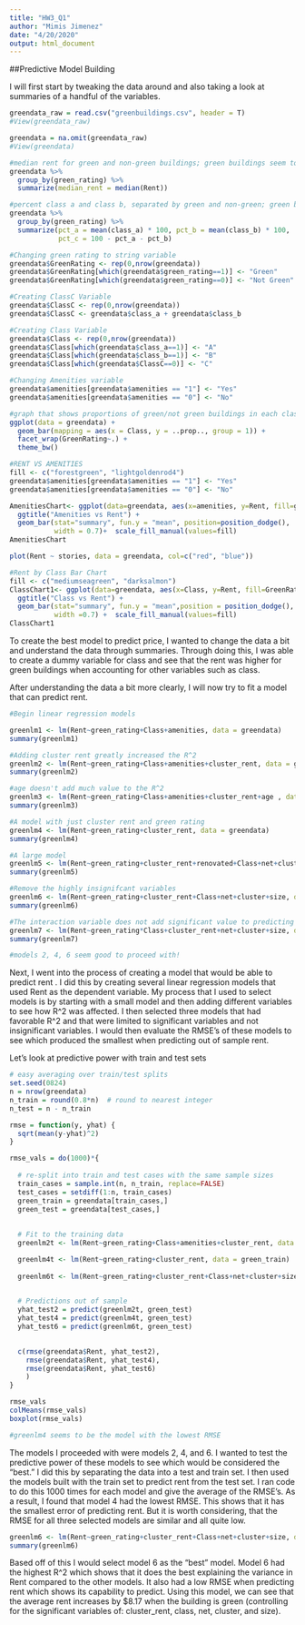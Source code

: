 ```yaml
---
title: "HW3_Q1"
author: "Mimis Jimenez"
date: "4/20/2020"
output: html_document
---
```

##Predictive Model Building

I will first start by tweaking the data around and also taking a look at summaries of a handful of the variables.
```r
greendata_raw = read.csv("greenbuildings.csv", header = T)
#View(greendata_raw)

greendata = na.omit(greendata_raw) 
#View(greendata)

#median rent for green and non-green buildings; green buildings seem to have higher rent compared to non-green buildings
greendata %>%
  group_by(green_rating) %>% 
  summarize(median_rent = median(Rent))

#percent class a and class b, separated by green and non-green; green buildings are mostly class a
greendata %>% 
  group_by(green_rating) %>% 
  summarize(pct_a = mean(class_a) * 100, pct_b = mean(class_b) * 100, 
            pct_c = 100 - pct_a - pct_b)

#Changing green rating to string variable
greendata$GreenRating <- rep(0,nrow(greendata))
greendata$GreenRating[which(greendata$green_rating==1)] <- "Green"
greendata$GreenRating[which(greendata$green_rating==0)] <- "Not Green"

#Creating ClassC Variable
greendata$ClassC <- rep(0,nrow(greendata))
greendata$ClassC <- greendata$class_a + greendata$class_b

#Creating Class Variable
greendata$Class <- rep(0,nrow(greendata))
greendata$Class[which(greendata$class_a==1)] <- "A"
greendata$Class[which(greendata$class_b==1)] <- "B"
greendata$Class[which(greendata$ClassC==0)] <- "C"

#Changing Amenities variable
greendata$amenities[greendata$amenities == "1"] <- "Yes"
greendata$amenities[greendata$amenities == "0"] <- "No"

#graph that shows proportions of green/not green buildings in each class
ggplot(data = greendata) +
  geom_bar(mapping = aes(x = Class, y = ..prop.., group = 1)) +
  facet_wrap(GreenRating~.) +
  theme_bw()

#RENT VS AMENITIES
fill <- c("forestgreen", "lightgoldenrod4")
greendata$amenities[greendata$amenities == "1"] <- "Yes"
greendata$amenities[greendata$amenities == "0"] <- "No"

AmenitiesChart<- ggplot(data=greendata, aes(x=amenities, y=Rent, fill=greendata$GreenRating)) +
  ggtitle("Amenities vs Rent") +
  geom_bar(stat="summary", fun.y = "mean", position=position_dodge(), 
           width = 0.7)+  scale_fill_manual(values=fill)
AmenitiesChart

plot(Rent ~ stories, data = greendata, col=c("red", "blue"))

#Rent by Class Bar Chart
fill <- c("mediumseagreen", "darksalmon")
ClassChart1<- ggplot(data=greendata, aes(x=Class, y=Rent, fill=GreenRating)) +
  ggtitle("Class vs Rent") +
  geom_bar(stat="summary", fun.y = "mean",position = position_dodge(), 
           width =0.7) +  scale_fill_manual(values=fill)
ClassChart1
```
To create the best model to predict price, I wanted to change the data a bit and understand the data through summaries. Through doing this, I was able to create a dummy variable for class and see that the rent was higher for green buildings when accounting for other variables such as class.



After understanding the data a bit more clearly, I will now try to fit a model that can predict rent.
```r

#Begin linear regression models

greenlm1 <- lm(Rent~green_rating+Class+amenities, data = greendata)
summary(greenlm1)

#Adding cluster rent greatly increased the R^2
greenlm2 <- lm(Rent~green_rating+Class+amenities+cluster_rent, data = greendata)
summary(greenlm2)

#age doesn't add much value to the R^2
greenlm3 <- lm(Rent~green_rating+Class+amenities+cluster_rent+age , data = greendata)
summary(greenlm3)

#A model with just cluster rent and green rating
greenlm4 <- lm(Rent~green_rating+cluster_rent, data = greendata)
summary(greenlm4)

#A large model
greenlm5 <- lm(Rent~green_rating+cluster_rent+renovated+Class+net+cluster+size+empl_gr, data = greendata)
summary(greenlm5)

#Remove the highly insignifcant variables
greenlm6 <- lm(Rent~green_rating+cluster_rent+Class+net+cluster+size, data = greendata)
summary(greenlm6)

#The interaction variable does not add significant value to predicting rent
greenlm7 <- lm(Rent~green_rating*Class+cluster_rent+net+cluster+size, data = greendata)
summary(greenlm7)

#models 2, 4, 6 seem good to proceed with!

```
Next, I went into the process of creating a model that would be able to predict rent . I did this by creating several linear regression models that used Rent as the dependent variable. My process that I used to select models is by starting with a small model and then adding different variables to see how R^2 was affected. I then selected three models that had favorable R^2 and that were limited to significant variables and not insignificant variables. I would then evaluate the RMSE’s of these models to see which produced the smallest when predicting out of sample rent. 


Let's look at predictive power with train and test sets
```r
# easy averaging over train/test splits
set.seed(0824)
n = nrow(greendata)
n_train = round(0.8*n)  # round to nearest integer
n_test = n - n_train

rmse = function(y, yhat) {
  sqrt(mean(y-yhat)^2)
}

rmse_vals = do(1000)*{
  
  # re-split into train and test cases with the same sample sizes
  train_cases = sample.int(n, n_train, replace=FALSE)
  test_cases = setdiff(1:n, train_cases)
  green_train = greendata[train_cases,]
  green_test = greendata[test_cases,]
  
  
  # Fit to the training data
  greenlm2t <- lm(Rent~green_rating+Class+amenities+cluster_rent, data = green_train)

  greenlm4t <- lm(Rent~green_rating+cluster_rent, data = green_train)
  
  greenlm6t <- lm(Rent~green_rating+cluster_rent+Class+net+cluster+size, data = green_train)
  

  # Predictions out of sample
  yhat_test2 = predict(greenlm2t, green_test)
  yhat_test4 = predict(greenlm4t, green_test)
  yhat_test6 = predict(greenlm6t, green_test)
  

  c(rmse(greendata$Rent, yhat_test2),
    rmse(greendata$Rent, yhat_test4),
    rmse(greendata$Rent, yhat_test6)
    )
}

rmse_vals
colMeans(rmse_vals)
boxplot(rmse_vals)

#greenlm4 seems to be the model with the lowest RMSE
```
The models I proceeded with were models 2, 4, and 6. I wanted to test the predictive power of these models to see which would be considered the “best.” I did this by separating the data into a test and train set. I then used the models built with the train set to predict rent from the test set. I ran code to do this 1000 times for each model and give the average of the RMSE’s. As a result, I found that model 4 had the lowest RMSE. This shows that it has the smallest error of predicting rent. But it is worth considering, that the RMSE for all three selected models are similar and all quite low. 


```r
greenlm6 <- lm(Rent~green_rating+cluster_rent+Class+net+cluster+size, data = greendata)
summary(greenlm6)
```
Based off of this I would select model 6 as the “best” model. Model 6 had the highest R^2 which shows that it does the best explaining the variance in Rent compared to the other models. It also had a low RMSE when predicting rent which shows its capability to predict. Using this model, we can see that the average rent increases by $8.17 when the building is green (controlling for the significant variables of: cluster_rent, class, net, cluster, and size). 


